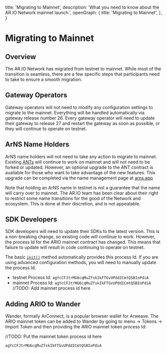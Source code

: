 
  title: 'Migrating to Mainnet',
  description: 'What you need to know about the AR.IO Network mainnet launch.',
  openGraph: {
    title: 'Migrating to Mainnet',
  },
}

<HeroPattern />

# Migrating to Mainnet

## Overview

The AR.IO Network has migrated from testnet to mainnet. While most of the transition is seamless, there are a few specific steps that participants need to take to ensure a smooth migration.

## Gateway Operators

Gateway operators will not need to modify any configuration settings to migrate to the mainnet. Everything will be handled automatically via gateway release number 26. Every 
gateway operator will need to update their gateway to release 27 and restart the gateway as soon as possible, or they will continue to operate on testnet. 

## ArNS Name Holders

ArNS name holders will not need to take any action to migrate to mainnet. Existing [ANTs](/learn/arns#arweave-name-token-ant) will continue to work on mainnet and will not need to be forked or updated.
However, an optional upgrade to the ANT contract is available for those who want to take advantage of the new features. This upgrade can be completed via the name management page at [arns.app](https://arns.arweave.net/#/manage/names)

<Tip title="ArNS Mainnet Carryover">Note that holding an ArNS name in testnet is not a guarantee that the name will carry over to mainnet. The AR.IO team has been clear about their right to restrict some name transitions for the good of the Network and ecosystem. 
This is done at their discretion, and is not appealable.</Tip>

## SDK Developers

SDK developers will need to update their SDKs to the latest version. This is a non-breaking change, so existing code will continue to work. However, the process Id for the ARIO mainnet contract has changed. This means that
failure to update will result in code continuing to operate on testnet.

The basic [`init()`](/build/ar-io-sdk/ario/configuration) method automatically provides this process Id. If you are using advanced configuration methods, you will need to manually update the process Id.

* testnet Process Id: `agYcCFJtrMG6cqMuZfskIkFTGvUPddICmtQSBIoPdiA`
* mainnet Process Id: `agYcCFJtrMG6cqMuZfskIkFTGvUPddICmtQSBIoPdiA` //TODO: Add mainnet process id here

## Adding ARIO to Wander

Wander, formally ArConnect, is a popular browser wallet for Arweave. The ARIO mainnet token can be added to Wander by going to menu -> Tokens -> Import Token and then providing the ARIO mainnet token process Id:

//TODO: Put the mainnet token process id here
```
agYcCFJtrMG6cqMuZfskIkFTGvUPddICmtQSBIoPdiA
```
